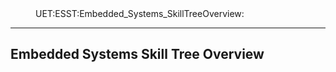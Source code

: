 :UET:ESST:Embedded_Systems_SkillTreeOverview:
----

== Embedded Systems Skill Tree Overview ==
{{svg:./img/EmbeddedSystemsSkillTree.svg}}
